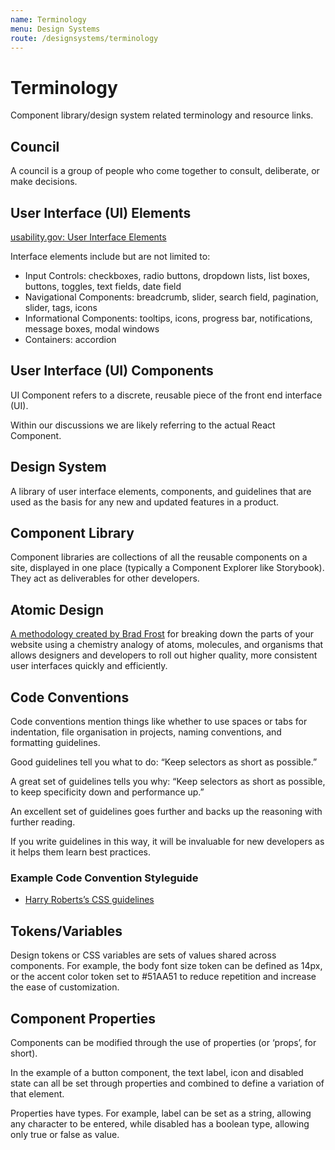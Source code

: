 ```yaml
---
name: Terminology
menu: Design Systems
route: /designsystems/terminology
---
```


# Terminology

Component library/design system related terminology and resource links.

## Council

A council is a group of people who come together to consult, deliberate, or make decisions.

## User Interface (UI) Elements

[usability.gov: User Interface Elements](https://www.usability.gov/how-to-and-tools/methods/user-interface-elements.html)

Interface elements include but are not limited to:

- Input Controls: checkboxes, radio buttons, dropdown lists, list boxes, buttons, toggles, text fields, date field
- Navigational Components: breadcrumb, slider, search field, pagination, slider, tags, icons
- Informational Components: tooltips, icons, progress bar, notifications, message boxes, modal windows
- Containers: accordion

## User Interface (UI) Components

UI Component refers to a discrete, reusable piece of the front end interface (UI).

Within our discussions we are likely referring to the actual React Component.

## Design System

A library of user interface elements, components, and guidelines that are used as the basis for any new and updated features in a product.

## Component Library

Component libraries are collections of all the reusable components on a site, displayed in one place (typically a Component Explorer like Storybook). They act as deliverables for other developers.

## Atomic Design

[A methodology created by Brad Frost](https://atomicdesign.bradfrost.com/) for breaking down the parts of your website using a chemistry analogy of atoms, molecules, and organisms that allows designers and developers to roll out higher quality, more consistent user interfaces quickly and efficiently.

## Code Conventions

Code conventions mention things like whether to use spaces or tabs for indentation, file organisation in projects, naming conventions, and formatting guidelines.

Good guidelines tell you what to do: “Keep selectors as short as possible.”

A great set of guidelines tells you why: “Keep selectors as short as possible, to keep specificity down and performance up.”

An excellent set of guidelines goes further and backs up the reasoning with further reading.

If you write guidelines in this way, it will be invaluable for new developers as it helps them learn best practices.

### Example Code Convention Styleguide

- [Harry Roberts’s CSS guidelines](https://cssguidelin.es/)

## Tokens/Variables

Design tokens or CSS variables are sets of values shared across components. For example, the body font size token can be defined as 14px, or the accent color token set to #51AA51 to reduce repetition and increase the ease of customization.

## Component Properties

Components can be modified through the use of properties (or ‘props’, for short).

In the example of a button component, the text label, icon and disabled state can all be set through properties and combined to define a variation of that element.

Properties have types. For example, label can be set as a string, allowing any character to be entered, while disabled has a boolean type, allowing only true or false as value.
